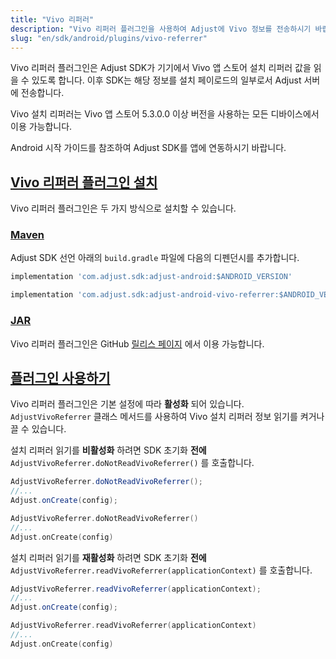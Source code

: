 ```yaml
---
title: "Vivo 리퍼러"
description: "Vivo 리퍼러 플러그인을 사용하여 Adjust에 Vivo 정보를 전송하시기 바랍니다."
slug: "en/sdk/android/plugins/vivo-referrer"
---
```

Vivo 리퍼러 플러그인은 Adjust SDK가 기기에서 Vivo 앱 스토어 설치 리퍼러 값을 읽을 수 있도록 합니다. 이후 SDK는 해당 정보를 설치 페이로드의 일부로서 Adjust 서버에 전송합니다.

Vivo 설치 리퍼러는 Vivo 앱 스토어 5\.3\.0\.0 이상 버전을 사용하는 모든 디바이스에서 이용 가능합니다. 

Android 시작 가이드를 참조하여 Adjust SDK를 앱에 연동하시기 바랍니다.

[Vivo 리퍼러 플러그인 설치](install-the-vivo-referrer-plugin)
----------------------------------------------------

Vivo 리퍼러 플러그인은 두 가지 방식으로 설치할 수 있습니다.

### [Maven](maven)

Adjust SDK 선언 아래의 `build.gradle` 파일에 다음의 디펜던시를 추가합니다.

```groovy
implementation 'com.adjust.sdk:adjust-android:$ANDROID_VERSION'

implementation 'com.adjust.sdk:adjust-android-vivo-referrer:$ANDROID_VERSION'
```

### [JAR](jar)

Vivo 리퍼러 플러그인은 GitHub [릴리스 페이지](https://github.com/adjust/android_sdk/releases/latest) 에서 이용 가능합니다.

[플러그인 사용하기](use-the-plugin)
---------------------------

Vivo 리퍼러 플러그인은 기본 설정에 따라 **활성화** 되어 있습니다. `AdjustVivoReferrer` 클래스 메서드를 사용하여 Vivo 설치 리퍼러 정보 읽기를 켜거나 끌 수 있습니다.

설치 리퍼러 읽기를 **비활성화** 하려면 SDK 초기화 **전에** `AdjustVivoReferrer.doNotReadVivoReferrer()` 를 호출합니다.
<tabs> <tab title="Java" sync="java"> 

```java
AdjustVivoReferrer.doNotReadVivoReferrer();
//...
Adjust.onCreate(config);
```

</Tab> <tab title="Kotlin" sync="kotlin"> 

```kotlin
AdjustVivoReferrer.doNotReadVivoReferrer()
//...
Adjust.onCreate(config)
```

</Tab> </Tabs> 

설치 리퍼러 읽기를 **재활성화** 하려면 SDK 초기화 **전에** `AdjustVivoReferrer.readVivoReferrer(applicationContext)` 를 호출합니다.
<tabs> <tab title="Java" sync="java"> 

```java
AdjustVivoReferrer.readVivoReferrer(applicationContext);
//...
Adjust.onCreate(config);
```

</Tab> <tab title="Kotlin" sync="kotlin"> 

```kotlin
AdjustVivoReferrer.readVivoReferrer(applicationContext)
//...
Adjust.onCreate(config)
```

</Tab> </Tabs>

